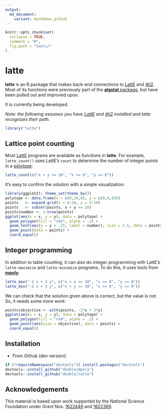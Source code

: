 ```yaml
---
output:
  md_document:
    variant: markdown_github
---
```


<!-- README.md is generated from README.Rmd. Please edit that file -->

```r
knitr::opts_chunk$set(
  collapse = TRUE,
  comment = "#",
  fig.path = "tools/"
)
```

# latte

__latte__ is an R package that makes back-end connections to [LattE](https://www.math.ucdavis.edu/~latte/software.php) and [4ti2](http://www.4ti2.de).  Most of its functions were previously part of the [__algstat__ package](https://github.com/dkahle/algstat), but have been pulled out and improved upon.

It is currently being developed.


_Note: the following assumes you have [LattE](https://www.math.ucdavis.edu/~latte/) and [4ti2](http://www.4ti2.de) installed and latte recognizes their path._

```r
library("latte")
```







## Lattice point counting

Most [LattE](https://www.math.ucdavis.edu/~latte/) programs are available as functions in __latte__.  For example, `latte_count()` uses LattE's `count` to determine the number of integer points in a [polytope](http://en.wikipedia.org/wiki/Polytope):

```r
latte_count(c("x + y <= 10", "x >= 0", "y >= 0"))
```

It's easy to confirm the solution with a simple visualization:

```r
library(ggplot2); theme_set(theme_bw())
polytope <- data.frame(x = c(0,10,0), y = c(0,0,10))
points   <- expand.grid(x = 0:10, y = 0:10)
points   <- subset(points, x + y <= 10)
points$number <- 1:nrow(points)
ggplot(aes(x = x, y = y), data = polytope) +
  geom_polygon(fill = "red", alpha = .2) + 
  geom_text(aes(y = y + .25, label = number), size = 3.5, data = points) +
  geom_point(data = points) + 
  coord_equal()
```



## Integer programming

In addition to table counting, it can also do integer programming with LattE's `latte-maximize` and `latte-minimize` programs.  To do this, it uses tools from [__mpoly__](http://github.com/dkahle/mpoly):

```r
latte_max("-2 x + 3 y", c("x + y <= 10", "x >= 0", "y >= 0"))
latte_min("-2 x + 3 y", c("x + y <= 10", "x >= 0", "y >= 0"))
```

We can check that the solution given above is correct, but the value is not.  So, it needs some more work:

```r
points$objective <- with(points, -2*x + 3*y)
ggplot(aes(x = x, y = y), data = polytope) +
  geom_polygon(fill = "red", alpha = .2) + 
  geom_point(aes(size = objective), data = points) + 
  coord_equal()
```








## Installation

* From Github (dev version): 
```r
if (!requireNamespace("devtools")) install.packages("devtools")
devtools::install_github("dkahle/mpoly")
devtools::install_github("dkahle/latte")
```





## Acknowledgements

This material is based upon work supported by the National Science Foundation under Grant Nos. [1622449](https://nsf.gov/awardsearch/showAward?AWD_ID=1622449) and [1622369](https://www.nsf.gov/awardsearch/showAward?AWD_ID=1622369).